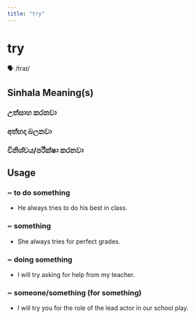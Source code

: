 ```yaml
---
title: "try"
---
```


# try

🗣️ /traɪ/

## Sinhala Meaning(s)

### උත්සාහ කරනවා
### අත්හදා බලනවා
### විනිශ්චය/පරීක්ෂා කරනවා

## Usage

### ~ to do something

- He always tries to do his best in class.



### ~ something

- She always tries for perfect grades.


### ~ doing something

- I will try asking for help from my teacher.


### ~ someone/something (for something)

- I will try you for the role of the lead actor in our school play.

